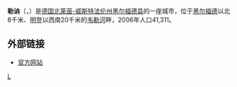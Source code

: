 {{noteTA|G1=德国地名}}
{{德国城市
| 市徽图 = Image:DEU Löhne COA.svg
| 在德国内的位置图 = Image:Germany location map.svg
| 所属联邦州 = 北莱茵-威斯特法伦州
| 所属行政区 = [[代特莫尔德行政区|代特莫尔德行政区]]
| 所属县 = [[黑尔福德县|黑尔福德县]]
| 坐标纬度 = 52
| 坐标纬度分 = 12
| 坐标经度 = 8
| 坐标经度分 = 41
| 海拔高度 = 48-177
| 面积 =59.41
| 人口 =41,311
| 统计时间 = 2006年12月31日
| 人口密度 = 695
| 邮政编码 = 32584
| 电话区号 = 05732, Gohfeld 05731, Wittel 05228
| 汽车牌号 = HF
| 政府地址 = Oeynhausener Str. 41<br />32584 Löhne
| 政府网站 = www.loehne.de
|}}
'''勒讷'''（{{lang-de|Löhne}}，{{IPA-de|ˈløːnə|-|Löhne.ogg}}）是[[德国|德国]][[北莱茵-威斯特法伦州|北莱茵-威斯特法伦州]][[黑尔福德县|黑尔福德县]]的一座城市，位于[[黑尔福德|黑尔福德]]以北8千米、[[明登|明登]]以西南20千米的[[韦勒河_(威悉河支流)|韦勒河]]畔，2006年人口41,311。

==外部链接==
*[http://www.loehne.de/ 官方网站]

{{Authority control}}
{{DEFAULTSORT:Lohne}}
{{Germany-geo-stub}}

[[Category:北莱茵-威斯特法伦州市镇|L]]